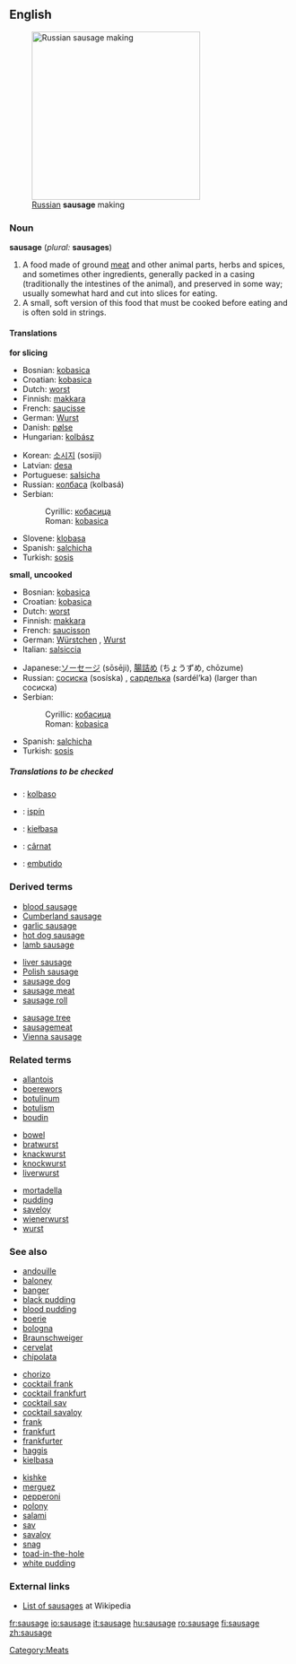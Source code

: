 {{wikipedia}}
==English==
[[Image:Russian Sausage Making.jpg|thumb|right|300px|[[Russian]] '''sausage''' making]]
===Noun===
'''sausage''' (''plural:'' '''sausages''')

#A food made of ground [[meat]] and other animal parts, herbs and spices, and sometimes other ingredients, generally packed in a casing (traditionally the intestines of the animal), and preserved in some way; usually somewhat hard and cut into slices for eating.
#A small, soft version of this food that must be cooked before eating and is often sold in strings.

====Translations====
<!--(The following note need not apply: just give the word for a *generic* sausage in each language.  English has "chipolata", "saveloy", "Cumberland sausage", etc, but the generic term is "sausage", just as the generic term is "salchicha" in Spanish.)
Translations are complicated by the many names for different types of sausages in different languages. Thus the Spanish translation for different types of sausage may be ''salchicha f, chorizo m, butifarra f'', etc. 
-->

'''for slicing'''
{{top}}
*Bosnian: [[kobasica#Bosnian|kobasica]] {{f}}
*Croatian: [[kobasica#Croatian|kobasica]] {{f}}
*Dutch: [[worst#Dutch|worst]] {{m}}
*Finnish: [[makkara]]
*French: [[saucisse]] {{f}}
*German: [[Wurst]] {{f}}
*Danish: [[pølse]] {{c}}
*Hungarian: [[kolbász]]
{{mid}}
*Korean: [[소시지]] (sosiji)
*Latvian: [[desa]] {{f}}
*Portuguese: [[salsicha]] {{f}}
*Russian: [[колбаса]] (kolbasá) {{f}}
*Serbian:
*:Cyrillic: [[кобасица#Serbian|кобасица]] {{f}}
*:Roman: [[kobasica#Serbian|kobasica]] {{f}}
*Slovene: [[klobasa]] {{f}}
*Spanish: [[salchicha]] {{f}}
*Turkish: [[sosis]]
{{bottom}}

'''small, uncooked'''
{{top}}
*Bosnian: [[kobasica#Bosnian|kobasica]] {{f}}
*Croatian: [[kobasica#Croatian|kobasica]] {{f}}
*Dutch: [[worst#Dutch|worst]] {{m}}
*Finnish: [[makkara]]
*French: [[saucisson]] {{m}}
*German: [[Würstchen]] {{n}}, [[Wurst]] {{f}}
*Italian: [[salsiccia]] {{f}}
{{mid}}
*Japanese:[[ソーセージ]] (sōsēji), [[腸詰め]] (ちょうずめ, chōzume)
*Russian: [[сосиска]] (sosíska) {{f}}, [[сарделька]] (sardél’ka) {{f}} (larger than сосиска)
*Serbian:
*:Cyrillic: [[кобасица#Serbian|кобасица]] {{f}}
*:Roman: [[kobasica#Serbian|kobasica]] {{f}}
*Spanish: [[salchicha]] {{f}}
*Turkish: [[sosis]]
{{bottom}}

=====Translations to be checked=====
<!--Remove this section once all of the translations below have been moved into the tables above.-->
{{checktrans}}

*{{ttbc|Esperanto}}: [[kolbaso]]
*{{ttbc|Irish}}: [[ispín]]
*{{ttbc|Polish}}: [[kiełbasa]] {{f}}
*{{ttbc|Romanian}}: [[cârnat]] {{m}}
*{{ttbc|Spanish}}: [[embutido]] {{m}}

===Derived terms===
{{3column-top}}
*[[blood sausage]]
*[[Cumberland sausage]]
*[[garlic sausage]]
*[[hot dog sausage]]
*[[lamb sausage]] 
{{3column-mid}}
*[[liver sausage]]
*[[Polish sausage]]
*[[sausage dog]]
*[[sausage meat]]
*[[sausage roll]]
{{3column-mid}}
*[[sausage tree]]
*[[sausagemeat]]
*[[Vienna sausage]]
{{3column-end}}

===Related terms===
{{3column-top}}
*[[allantois]]
*[[boerewors]]
*[[botulinum]]
*[[botulism]]
*[[boudin]]
{{3column-mid}}
*[[bowel]]
*[[bratwurst]]
*[[knackwurst]]
*[[knockwurst]]
*[[liverwurst]]
{{3column-mid}}
*[[mortadella]]
*[[pudding]]
*[[saveloy]]
*[[wienerwurst]]
*[[wurst]]
{{3column-end}}

===See also===
{{3column-top}}
*[[andouille]]
*[[baloney]]
*[[banger]]
*[[black pudding]]
*[[blood pudding]]
*[[boerie]]
*[[bologna]]
*[[Braunschweiger]]
*[[cervelat]]
*[[chipolata]]
{{3column-mid}}
*[[chorizo]]
*[[cocktail frank]]
*[[cocktail frankfurt]]
*[[cocktail sav]]
*[[cocktail savaloy]]
*[[frank]]
*[[frankfurt]]
*[[frankfurter]]
*[[haggis]]
*[[kielbasa]]
{{3column-mid}}
*[[kishke]]
*[[merguez]]
*[[pepperoni]]
*[[polony]]
*[[salami]]
*[[sav]]
*[[savaloy]]
*[[snag]]
*[[toad-in-the-hole]]
*[[white pudding]]
{{3column-end}}

===External links===
*[[w:Category:Sausages|List of sausages]] at Wikipedia

[[Category:Meats]]

[[fr:sausage]]
[[io:sausage]]
[[it:sausage]]
[[hu:sausage]]
[[ro:sausage]]
[[fi:sausage]]
[[zh:sausage]]